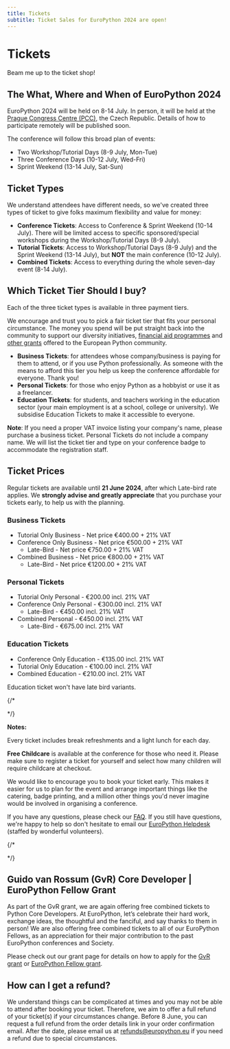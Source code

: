 ```yaml
---
title: Tickets
subtitle: Ticket Sales for EuroPython 2024 are open!
---
```


# Tickets

<div style={{textAlign: "center"}}>
    <ButtonLink href="https://tickets.europython.eu/">Beam me up to the ticket shop!</ButtonLink>
</div>

## The What, Where and When of EuroPython 2024

EuroPython 2024 will be held on 8-14 July. In person, it will be held at
the [Prague Congress Centre (PCC)](https://www.praguecc.cz/en/homepage), the Czech Republic.
Details of how to participate remotely will be published soon.

The conference will follow this broad plan of events:

- Two Workshop/Tutorial Days (8-9 July, Mon-Tue)
- Three Conference Days (10-12 July, Wed-Fri)
- Sprint Weekend (13-14 July, Sat-Sun)

## Ticket Types

We understand attendees have different needs, so we've created three types of
ticket to give folks maximum flexibility and value for money:

- **Conference Tickets**: Access to Conference & Sprint Weekend (10-14 July).
  There will be limited access to specific sponsored/special workshops during
  the Workshop/Tutorial Days (8-9 July).
- **Tutorial Tickets**: Access to Workshop/Tutorial Days (8-9 July) and the
  Sprint Weekend (13-14 July), but **NOT** the main conference (10-12 July).
- **Combined Tickets**: Access to everything during the whole seven-day
  event (8-14 July).

## Which Ticket Tier Should I buy?

Each of the three ticket types is available in three payment tiers.

We encourage and trust you to pick a fair ticket tier that fits your personal
circumstance. The money you spend will be put straight back into the community
to support our diversity initiatives,
[financial aid programmes](https://ep2024.europython.eu/finaid) and
[other grants](https://www.europython-society.org/grants/)
offered to the European Python community.

- **Business Tickets**: for attendees whose company/business is paying for
  them to attend, or if you use Python professionally. As someone with the
  means to afford this tier you help us keep the conference affordable for
  everyone. Thank you!
- **Personal Tickets**: for those who enjoy Python as a hobbyist or use it as
  a freelancer.
- **Education Tickets**: for students, and teachers working in the education
  sector (your main employment is at a school, college or university). We subsidise Education Tickets to make it accessible to everyone.

**Note**: If you need a proper VAT invoice listing your company's name, please
purchase a business ticket. Personal Tickets do not include a company name. We
will list the ticket tier and type on your conference badge to accommodate the
registration staff.


## Ticket Prices

Regular tickets are available until **21 June 2024**, after which Late-bird rate applies. We **strongly advise and greatly appreciate** that you purchase your tickets early, to help us with the planning.



### Business Tickets
- Tutorial Only Business - Net price €400.00 + 21% VAT
- Conference Only Business - Net price €500.00 + 21% VAT
    - Late-Bird - Net price €750.00 + 21% VAT
- Combined Business - Net price €800.00 + 21% VAT
    - Late-Bird - Net price €1200.00 + 21% VAT


### Personal Tickets
- Tutorial Only Personal - €200.00 incl. 21% VAT
- Conference Only Personal - €300.00 incl. 21% VAT
    - Late-Bird - €450.00 incl. 21% VAT
- Combined Personal - €450.00 incl. 21% VAT
    - Late-Bird - €675.00 incl. 21% VAT


### Education Tickets
- Conference Only Education - €135.00 incl. 21% VAT
- Tutorial Only Education - €100.00 incl. 21% VAT
- Combined Education - €210.00 incl. 21% VAT

Education ticket won't have late bird variants.

{/*
<!-- ### Volume Discount

 Is your company attending the conference as a team? We offer the following volume discount (Early Bird tickets excluded):

  - get 5 business tickets of any type for the price of 4
  - get 10 business tickets of any type for the price of 8
  - get 15 business tickets of any type for the price of 11

 Note: Volume discount will not apply if you mix & match between different ticket types. -->

<!-- #FIXME Add volume discount for personal tier.  -->

 <!-- Ready to order? We will configure the discount to be automatic! Put your orders in the basket and enjoy! As a special thank you, if you want us to send out a mention on one of our social channels welcoming your team, feel free to email us at [info@europython.eu](mailto:info@europython.eu) 👐 -->
 */}

**Notes:**

Every ticket includes break refreshments and a light lunch for each day.

**Free Childcare** is available at the conference for those who need it. Please make sure to register a ticket for yourself and select how many children will require childcare at checkout.

We would like to encourage you to book your ticket early.
This makes it easier for us to plan for the event and arrange important things like the catering, badge printing, and a million other things you'd never imagine would be involved in organising a conference.

If you have any questions, please check our [FAQ](/faq).
If you still have questions, we're happy to help so don't hesitate to email our [EuroPython Helpdesk](mailto:helpdesk@europython.eu) (staffed by wonderful volunteers).

{/*
<!-- ### Online Tickets

To be announced later.

[Subscribe to our newsletter](https://blog.europython.eu/#/portal/signup) to
keep in the know! -->
*/}

## Guido van Rossum (GvR) Core Developer | EuroPython Fellow Grant
As part of the GvR grant, we are again offering free combined tickets to Python Core Developers. At EuroPython, let’s celebrate their hard work, exchange ideas, the thoughtful and the fanciful, and say thanks to them in person!
We are also offering free combined tickets to all of our EuroPython Fellows, as an appreciation for their major contribution to the past EuroPython conferences and Society.

Please check out our grant page for details on how to apply for the [GvR grant](https://www.europython-society.org/grants/#guido-van-rossum-core-developer-grant) or [EuroPython Fellow grant](https://www.europython-society.org/europython-society-fellow-grant/).

## How can I get a refund?
We understand things can be complicated at times and you may not be able to attend after booking your ticket. Therefore, we aim to offer a full refund of your ticket(s) if your circumstances change. Before 8 June, you can request a full refund from the order details link in your order confirmation email. After the date, please email us at [refunds@europython.eu](mailto:refunds@europython.eu) if you need a refund due to special circumstances.
